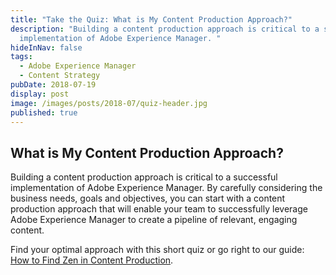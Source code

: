 ```yaml
---
title: "Take the Quiz: What is My Content Production Approach?"
description: "Building a content production approach is critical to a successful
  implementation of Adobe Experience Manager. "
hideInNav: false
tags:
  - Adobe Experience Manager
  - Content Strategy
pubDate: 2018-07-19
display: post
image: /images/posts/2018-07/quiz-header.jpg
published: true
---
```


## What is My Content Production Approach?

Building a content production approach is critical to a successful implementation of Adobe Experience Manager. By carefully considering the business needs, goals and objectives, you can start with a content production approach that will enable your team to successfully leverage Adobe Experience Manager to create a pipeline of relevant, engaging content.

Find your optimal approach with this short quiz or go right to our guide: [How to Find Zen in Content Production](https://www.perficient.com/insights/guides/2018/how-to-find-zen-in-content-production).
